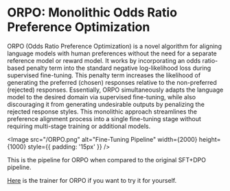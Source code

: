
# ORPO: Monolithic Odds Ratio Preference Optimization

ORPO (Odds Ratio Preference Optimization) is a novel algorithm for aligning language models with human preferences without the need for a separate reference model or reward model. It works by incorporating an odds ratio-based penalty term into the standard negative log-likelihood loss during supervised fine-tuning. This penalty term increases the likelihood of generating the preferred (chosen) responses relative to the non-preferred (rejected) responses. Essentially, ORPO simultaneously adapts the language model to the desired domain via supervised fine-tuning, while also discouraging it from generating undesirable outputs by penalizing the rejected response styles. This monolithic approach streamlines the preference alignment process into a single fine-tuning stage without requiring multi-stage training or additional models.

<Image src="/ORPO.png" alt="Fine-Tuning Pipeline" width={2000} height={1000} style={{ padding: '15px' }} />

This is the pipeline for ORPO when compared to the original SFT+DPO pipeline.

[Here](https://huggingface.co/docs/trl/main/en/orpo_trainer) is the trainer for ORPO if you want to try it for yourself.